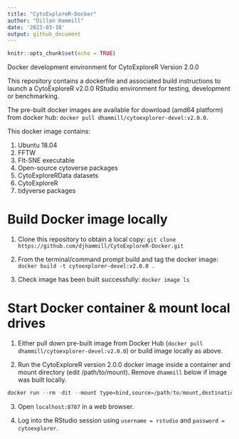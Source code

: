 ```yaml
---
title: "CytoExploreR-Docker"
author: "Dillon Hammill"
date: '2023-03-10'
output: github_document
---
```


```r
knitr::opts_chunk$set(echo = TRUE)
```

Docker development environment for CytoExploreR Version 2.0.0

This repository contains a dockerfile and associated build instructions to launch a CytoExploreR v2.0.0 RStudio environment for testing, development or benchmarking.

The pre-built docker images are available for download (amd64 platform) from docker hub: `docker pull dhammill/cytoexplorer-devel:v2.0.0`.

This docker image contains: 

1. Ubuntu 18.04 
2. FFTW 
3. FIt-SNE executable 
4. Open-source cytoverse packages 
5. CytoExploreRData datasets 
6. CytoExploreR 
7. tidyverse packages 

# Build Docker image locally

1.  Clone this repository to obtain a local copy: `git clone https://github.com/djhammill/CytoExploreR-Docker.git`

2.  From the terminal/command prompt build and tag the docker image: `docker build -t cytoexplorer-devel:v2.0.0 .`

3.  Check image has been built successfully: `docker image ls`

# Start Docker container & mount local drives

1.  Either pull down pre-built image from Docker Hub (`docker pull dhammill/cytoexplorer-devel:v2.0.0`) or build image locally as above.

2.  Run the CytoExploreR version 2.0.0 docker image inside a container and mount directory (edit /path/to/mount). Remove `dhammill` below if image was built locally.
```r
docker run --rm -dit --mount type=bind,source=/path/to/mount,destination=/home/rstudio/project -p 8787:8787 -e PASSWORD=cytoexplorer dhammill/cytoexplorer-devel:v2.0.0
```

3. Open `localhost:8787` in a web browser.

4. Log into the RStudio session using `username = rstudio` and `password = cytoexplorer`.